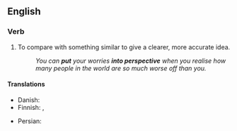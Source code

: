 ==English==

===Verb===
{{head|en|verb|head=[[put]] something [[into]] [[perspective]]}}

# {{label|en|idiomatic}} To compare with something similar to give a clearer, more accurate idea.
#: ''You can '''put''' your worries '''into perspective''' when you realise how many people in the world are so much worse off than you.''

====Translations====
{{trans-top|to compare with something similar}}
* Danish: {{t|da|perspektivere}}
* Finnish: {{t|fi|suhteuttaa}}, {{t|fi|[[asettaa]] [[mittasuhteisiin]]}}
{{trans-mid}}
* Persian: {{t|fa|به چیزی واقع بینانه نگاه کردن|sc=fa-Arab}}
{{trans-bottom}}